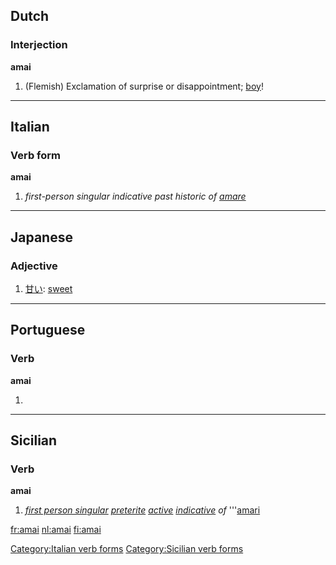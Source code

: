 ==Dutch==

===Interjection===
'''amai'''

# (Flemish) Exclamation of surprise or disappointment; [[boy]]!

----

==Italian==

===Verb form===
'''amai'''

# ''first-person singular indicative past historic of [[amare]]''

[[Category:Italian verb forms]]

----

==Japanese==

===Adjective===
{{ja-adj|r|decl=い|hira=あまい}}

# [[甘い]]: [[sweet]]

----

==Portuguese==

===Verb===
'''amai'''

# {{pt-verb form of|amar|ar|imperative|number=plural|person=second|polarity=affirmative}}

----

==Sicilian==

===Verb===
'''amai'''

# ''[[first person singular]] [[preterite]] [[active voice|active]] [[indicative mood|indicative]] of'' '''[[amari#Sicilian|amari]]

[[Category:Sicilian verb forms]]

[[fr:amai]]
[[nl:amai]]
[[fi:amai]]
